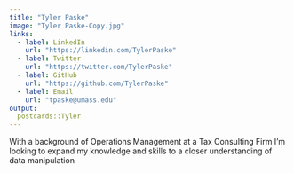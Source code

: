 ```yaml
---
title: "Tyler Paske"
image: "Tyler Paske-Copy.jpg"
links:
  - label: LinkedIn
    url: "https://linkedin.com/TylerPaske"
  - label: Twitter
    url: "https://twitter.com/TylerPaske"
  - label: GitHub
    url: "https://github.com/TylerPaske"
  - label: Email
    url: "tpaske@umass.edu"
output:
  postcards::Tyler 
---
```

 
With a background of Operations Management at a Tax Consulting Firm I'm looking to expand my knowledge and skills to a closer understanding of data manipulation
